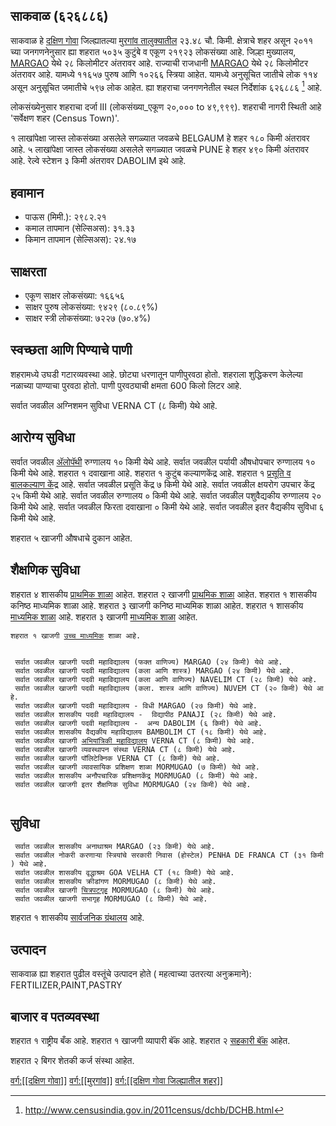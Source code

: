 {{माहितीचौकट भारतीय न्यायक्षेत्र
|प्रकार=शहर 
|जनगणना_स्थलनिर्देशांक=626886
|स्थानिक_नाव=साकवाळ
|तालुका_नाव=मुरगांव
|जिल्हा_नाव=दक्षिण गोवा
|राज्य_नाव =गोवा
|विभाग=
|जिल्हा=[[दक्षिण गोवा]]
|तालुका_नावे =[[मुरगांव]]
|जवळचे_शहर =[[BELGAUM]]
|अक्षांश=
|रेखांश=
|शोधक_स्थान =right
|क्षेत्रफळ_एकूण=23.48
|उंची=
|लोकसंख्या_एकूण=21923
|लोकसंख्या_वर्ष=2011
|लोकसंख्या_घनता=933
|लोकसंख्या_पुरुष=11657
|लोकसंख्या_स्त्री=10266
|लिंग_गुणोत्तर=880
|अधिकृत_भाषा=[[कोंकणी, मराठी]]
}}

== साकवाळ (६२६८८६) ==

साकवाळ हे [[दक्षिण गोवा जिल्हा | दक्षिण गोवा]] जिल्ह्यातल्या [[मुरगांव | मुरगांव तालुक्यातील]] २३.४८ चौ. किमी. क्षेत्राचे शहर असून २०११ च्या जनगणनेनुसार ह्या शहरात ५०३५ कुटुंबे व एकूण २१९२३ लोकसंख्या आहे. जिल्हा मुख्यालय, [[MARGAO]] येथे २८ किलोमीटर अंतरावर आहे. राज्याची राजधानी [[MARGAO]] येथे २८ किलोमीटर अंतरावर आहे.   यामध्ये ११६५७ पुरुष आणि १०२६६ स्त्रिया आहेत. यामध्ये अनुसूचित जातीचे लोक ११४ असून अनुसूचित जमातीचे ५९७ लोक आहेत. ह्या शहराचा जनगणनेतील स्थल निर्देशांक ६२६८८६  <ref>http://www.censusindia.gov.in/2011census/dchb/DCHB.html</ref> आहे.

लोकसंख्येनुसार शहराचा दर्जा III (लोकसंख्या_एकूण २०,००० to ४९,९९९).
शहराची नागरी स्थिती आहे 'सर्वेक्षण शहर (Census Town)'.

१ लाखांपेक्षा जास्त लोकसंख्या असलेले सगळ्यात जवळचे BELGAUM हे शहर  १८० किमी अंतरावर आहे. ५ लाखांपेक्षा जास्त लोकसंख्या असलेले सगळ्यात जवळचे PUNE हे शहर  ४९० किमी अंतरावर आहे. रेल्वे स्टेशन  ३ किमी अंतरावर DABOLIM इथे आहे.


== हवामान ==  
* पाऊस (मिमी.): २९८२.२१ 
* कमाल तापमान (सेल्सिअस): ३१.३३
* किमान तापमान (सेल्सिअस): २४.१७


== साक्षरता ==  
* एकूण साक्षर लोकसंख्या: १६६५६
* साक्षर पुरुष लोकसंख्या: ९४२९ (८०.८९%)
* साक्षर स्त्री लोकसंख्या: ७२२७ (७०.४%)


== स्वच्छता आणि पिण्याचे पाणी ==  
शहरामध्ये उघडी गटारव्यवस्था आहे.
छोट्या धरणातून  पाणीपुरवठा होतो. शहराला शुद्धिकरण केलेल्या नळाच्या पाण्याचा पुरवठा होतो. पाणी पुरवठ्याची क्षमता 600 किलो लिटर आहे.

सर्वात जवळील अग्निशमन सुविधा VERNA CT (८ किमी) येथे आहे.


== आरोग्य सुविधा ==
सर्वात जवळील [[अॅलोपॅथी|अ‍ॅलोपॅथी]] रुग्णालय १० किमी येथे आहे.
सर्वात जवळील पर्यायी औषधोपचार रुग्णालय १० किमी येथे आहे.
﻿शहरात १ दवाखाना आहे.
﻿शहरात १ कुटुंब कल्याणकेंद्र आहे.
﻿शहरात १ [[प्रसूती| प्रसूति व बालकल्याण केंद्र]] आहे.
सर्वात जवळील प्रसूति केंद्र ७ किमी येथे आहे.
सर्वात जवळील क्षयरोग उपचार केंद्र २५ किमी येथे आहे.
सर्वात जवळील रुग्णालय ० किमी येथे आहे.
सर्वात जवळील पशुवैद्यकीय रुग्णालय २० किमी येथे आहे.
सर्वात जवळील फिरता दवाखाना ० किमी येथे आहे.
सर्वात जवळील इतर वैद्यकीय सुविधा ६ किमी येथे आहे.



शहरात ५ खाजगी  औषधाचे दुकान आहेत.


== शैक्षणिक सुविधा ==
शहरात ४ शासकीय [[प्राथमिक शाळा]] आहेत. शहरात २ खाजगी [[प्राथमिक शाळा]] आहेत. 
﻿शहरात १ शासकीय कनिष्ठ माध्यमिक शाळा आहे. शहरात ३ खाजगी कनिष्ठ माध्यमिक शाळा आहेत.  
﻿शहरात १ शासकीय [[माध्यमिक शाळा]] आहे. शहरात ३ खाजगी [[माध्यमिक शाळा]] आहेत.  
 ﻿शहरात १ खाजगी [[उच्च माध्यमिक शिक्षण|उच्च माध्यमिक]] शाळा आहे.  
   
   
  सर्वात जवळील खाजगी पदवी महाविद्यालय (फक्त वाणिज्य) MARGAO (२४ किमी) येथे आहे.
  सर्वात जवळील खाजगी पदवी महाविद्यालय (कला आणि शास्त्र) MARGAO (२४ किमी) येथे आहे.
  सर्वात जवळील खाजगी पदवी महाविद्यालय (कला आणि वाणिज्य) NAVELIM CT (२८ किमी) येथे आहे.
  सर्वात जवळील खाजगी पदवी महाविद्यालय (कला. शास्त्र आणि वाणिज्य) NUVEM CT (२० किमी) येथे आहे.
  सर्वात जवळील खाजगी पदवी महाविद्यालय - विधी MARGAO (२७ किमी) येथे आहे.
  सर्वात जवळील शासकीय पदवी महाविद्यालय -  विद्यापीठ PANAJI (२८ किमी) येथे आहे.
  सर्वात जवळील खाजगी पदवी महाविद्यालय -  अन्य DABOLIM (६ किमी) येथे आहे.
  सर्वात जवळील शासकीय वैद्यकीय महाविद्यालय BAMBOLIM CT (१८ किमी) येथे आहे.
  सर्वात जवळील खाजगी [[अभियांत्रिकी|अभियांत्रिकी महाविद्यालय]] VERNA CT (८ किमी) येथे आहे.
  सर्वात जवळील खाजगी व्यवस्थापन संस्था VERNA CT (८ किमी) येथे आहे.
  सर्वात जवळील खाजगी पॉलिटेक्निक VERNA CT (८ किमी) येथे आहे.
  सर्वात जवळील खाजगी व्यावसायिक प्रशिक्षण शाळा MORMUGAO (७ किमी) येथे आहे.
  सर्वात जवळील शासकीय अनौपचारिक प्रशिक्षणकेंद्र MORMUGAO (८ किमी) येथे आहे.
  सर्वात जवळील खाजगी इतर शैक्षणिक सुविधा MORMUGAO (२४ किमी) येथे आहे.
   


== सुविधा ==
  सर्वात जवळील शासकीय अनाथाश्रम MARGAO (२३ किमी) येथे आहे.
  सर्वात जवळील नोकरी करणाऱ्या स्त्रियांचे सरकारी निवास (होस्टेल) PENHA DE FRANCA CT (३१ किमी) येथे आहे.
  सर्वात जवळील शासकीय वृद्धाश्रम GOA VELHA CT (१८ किमी) येथे आहे.
  सर्वात जवळील शासकीय क्रीडांगण MORMUGAO (८ किमी) येथे आहे.
  सर्वात जवळील खाजगी [[चित्रपटगृह]] MORMUGAO (८ किमी) येथे आहे.
  सर्वात जवळील खाजगी सभागृह MORMUGAO (८ किमी) येथे आहे.
﻿शहरात १ शासकीय [[सार्वजनिक ग्रंथालय]] आहे.   


== उत्पादन ==
साकवाळ ह्या शहरात पुढील वस्तूंचे उत्पादन होते ( महत्वाच्या उतरत्या अनुक्रमाने): FERTILIZER,PAINT,PASTRY


== बाजार व पतव्यवस्था ==
﻿शहरात १ राष्ट्रीय बँक आहे.
﻿शहरात १ खाजगी व्यापारी बॅंक आहे.
शहरात २ [[सहकारी संस्था|सहकारी बॅंक]] आहेत.

शहरात २ बिगर शेतकी कर्ज संस्था आहेत.



[[वर्ग:[[दक्षिण गोवा]]]]
[[वर्ग:[[मुरगांव]]]]
[[वर्ग:[[दक्षिण गोवा जिल्ह्यातील शहर]]]]


{{संदर्भनोंदी}}
 


